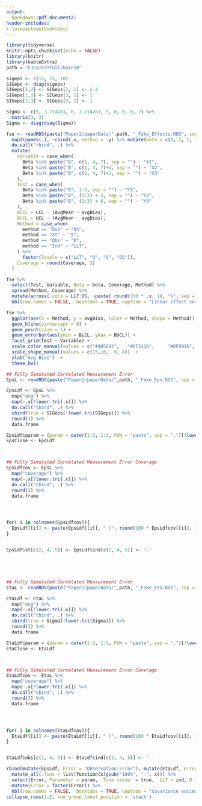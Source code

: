 ```yaml
---
output: 
  bookdown::pdf_document2:
header-includes:
- \usepackage{booktabs}
---
```


```r
library(tidyverse)
knitr::opts_chunk$set(echo = FALSE)
library(knitr)
library(kableExtra)
path = "FJCoTESTfullchain10"

sigeps <- c(15, 15, 10)
SIGeps <- diag(sigeps)
SIGeps[1,2] <- SIGeps[2, 1] <- 2.4
SIGeps[1,3] <- SIGeps[3, 1] <- 1
SIGeps[2,3] <- SIGeps[3, 2] <- 1

Sigma <- c(5, 3.714281, 0, 3.714281, 5, 0, 0, 0, 2) %>%
  matrix(3, 3)
Sigma <- diag(diag(Sigma))
```


```r
fse <- readRDS(paste("Paper2/paperData/",path, "_Fake_Effects.RDS", sep = "")) %>%
  map2(names(.), ~cbind(.x, method = .y) %>% mutate(beta = c(4, 2, 1, -3, 0, 1, 0, 0, 0))) %>%
  do.call("rbind", .) %>%
  mutate(
    Variable = case_when(
      Beta %in% paste("B", c(1, 4, 7), sep = "") ~ "X1",
      Beta %in% paste("B", c(1, 4, 7)+1, sep = "") ~ "X2",
      Beta %in% paste("B", c(1, 4, 7)+2, sep = "") ~ "X3"
    ), 
    Test = case_when(
      Beta %in% paste("B", 1:3, sep = "") ~ "Y1",
      Beta %in% paste("B", (1:3) + 3, sep = "") ~ "Y2",
      Beta %in% paste("B", (1:3) + 6, sep = "") ~ "Y3"
    ),
    BLCL = LCL - (AvgMean - avgBias),
    BUCL = UCL - (AvgMean - avgBias),
    Method = case_when(
      method == "Dub" ~ "OS",
      method == "St" ~ "S",
      method == "Obs" ~ "O",
      method == "Ind" ~ "LLT",
    ) %>%
      factor(levels = c("LLT", "O", "S", "OS")),
    Coverage = round(Coverage, 3)
  )

fse %>%
  select(Test, Variable, Beta = beta, Coverage, Method) %>%
  spread(Method, Coverage) %>%
  mutate(across(.cols = LLT:OS, ~paste( round(100 * .x, 1), "%", sep = ""))) %>%
  kbl(row.names = FALSE,  booktabs = TRUE, caption = "Linear effect coverage percentage.")

```





```r
fse %>%
  ggplot(aes(x = Method, y = avgBias, color = Method, shape = Method)) +
  geom_hline(yintercept = 0) + 
  geom_point(size = 5) +
  geom_errorbar(aes(ymin = BLCL, ymax = BUCL)) +
  facet_grid(Test ~ Variable) +
  scale_color_manual(values = c("#405E92",   "#DF3116",     "#DFB916", "#409247"))  +
  scale_shape_manual(values = c(15,10,  9, 8))  +
  ylab("Avg Bias")  +
  theme_bw()
```






```r
## Fully Simulated Correlated Measurement Error
EpsL <- readRDS(paste("Paper2/paperData/",path, "_Fake_Eps.RDS", sep = ""))

EpsLdf <- EpsL %>%
  map("avg") %>%
  map(~.x[!lower.tri(.x)]) %>%
  do.call("cbind", .) %>%
  cbind(true = SIGeps[!lower.tri(SIGeps)]) %>%
  round(3) %>%
  data.frame

EpsLdf$param = (param = outer(1:3, 1:3, FUN = "paste", sep = ",")[!lower.tri(SIGeps)])
EpsClose <- EpsLdf



## Fully Simulated Correlated Measurement Error Coverage
EpsLdfcov <- EpsL %>%
  map("coverage") %>%
  map(~.x[!lower.tri(.x)]) %>%
  do.call("cbind", .) %>%
  round(3) %>%
  data.frame




for( i in colnames(EpsLdfcov)){
  EpsLdf[[i]] <- paste(EpsLdf[[i]], " (", round(100 * EpsLdfcov[[i]], 1), "%)", sep = "")
}


EpsLdf$st[c(2, 4, 5)] <- EpsLdf$ind[c(2, 4, 5)] <- '-'





## Fully Simulated Correlated Measurement Error
EtaL <- readRDS(paste("Paper2/paperData/",path, "_Fake_Eta.RDS", sep = ""))

EtaLdf <- EtaL %>%
  map("avg") %>%
  map(~.x[!lower.tri(.x)]) %>%
  do.call("cbind", .) %>%
  cbind(true = Sigma[!lower.tri(Sigma)]) %>%
  round(3) %>%
  data.frame

EtaLdf$param = (param = outer(1:3, 1:3, FUN = "paste", sep = ",")[!lower.tri(Sigma)])
EtaClose <- EtaLdf



## Fully Simulated Correlated Measurement Error Coverage
EtaLdfcov <- EtaL %>%
  map("coverage") %>%
  map(~.x[!lower.tri(.x)]) %>%
  do.call("cbind", .) %>%
  round(3) %>%
  data.frame




for( i in colnames(EtaLdfcov)){
  EtaLdf[[i]] <- paste(EtaLdf[[i]], " (", round(100 * EtaLdfcov[[i]], 1), "%)", sep = "")
}


EtaLdf$obs[c(2, 4, 5)] <- EtaLdf$ind[c(2, 4, 5)] <- '-'

rbind(mutate(EpsLdf, Error = "Observation Error"), mutate(EtaLdf, Error = "State Process")) %>%
  mutate_all(.funs = list(function(x)gsub("100%", "-", x))) %>%
  select(Error, Parameter = param, `True value` = true,  LLT = ind, O = obs, S = st, OS = dub) %>%
  mutate(Error = factor(Error)) %>%
  kbl(row.names = FALSE,  booktabs = TRUE, caption = "Covariance estimate (coverage %)", align = "c") %>%
collapse_rows(1:2, row_group_label_position = 'stack')



```

\raggedright





